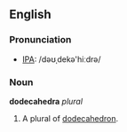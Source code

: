 ==English==
===Pronunciation===
*[[w:IPA|IPA]]: /dəʊˌdekə'hiːdrə/

===Noun===
'''dodecahedra''' ''plural''

#A plural of [[dodecahedron]].